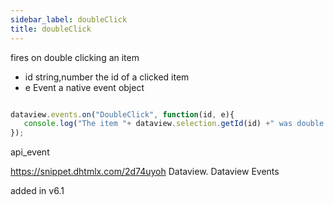 ```yaml
---
sidebar_label: doubleClick
title: doubleClick
---
```



          


<Short>

fires on double clicking an item


</Short>



- id 	string,number 		the id of a clicked item
- e 	Event 				a native event object


~~~js

dataview.events.on("DoubleClick", function(id, e){
   console.log("The item "+ dataview.selection.getId(id) +" was double clicked.");
});


~~~
 api_event

<Descr>




</Descr>



https://snippet.dhtmlx.com/2d74uyoh	Dataview. Dataview Events


 added in v6.1